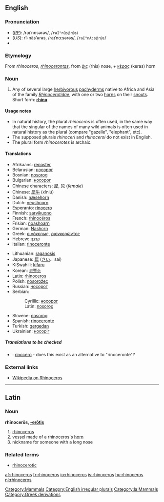 ==English==

===Pronunciation===
*(''[[RP]]''): /raɪˈnɒsərəs/, /<tt>raI"nQs@r@s</tt>/
*(''US''): rī-näsʹərəs, /raɪˈnɑːsərəs/, /<tt>raI"nA:s@r@s</tt>/
*{{audio|en-us-rhinoceros.ogg|Audio (US)}}

===Etymology===
From {{L.}} ''rhinoceros'', ''[[rhinocerontas]]'', from {{Gr.}} [[ῥις]] (rhis) nose, + [[κέρας]] (keras) horn

===Noun===
{{en-noun|sg=rhinoceros|'''rhinoceros''', '''[[rhinoceroses]]''', or '''[[rhinocerotes]]'''}}

# Any of several large [[herbivorous]] [[pachyderm]]s native to Africa and Asia of the family ''[[Rhinocerotidae]]'', with one or two [[horn]]s on their [[snout]]s. Short form: '''[[rhino]]'''

====Usage notes====
*In natural history, the plural ''rhinoceros'' is often used, in the same way that the singular of the names of many wild animals is often used in natural history as the plural (compare "gazelle", "elephant", etc).
*The supposed plurals ''rhinoceri'' and ''rhinoceroi'' do not exist in English.
*The plural form ''rhinocerotes'' is archaic.

====Translations====
{{top}}
*Afrikaans: [[renoster]]
*Belarusian: [[носорог]]
*Bosnian: [[nosorog]] {{m}}
*Bulgarian: [[носорог]]
*Chinese characters: [[犀]], [[兕]] (''female'')
*Chinese: [[犀牛]] (xīniú)
*Danish: [[næsehorn]] {{n}}
*Dutch: [[neushoorn]] {{m}}
*Esperanto: [[rinocero]]
*Finnish: [[sarvikuono]]
*French: [[rhinocéros]] {{m}}
*Frisian: [[noashoarn]]
*German: [[Nashorn]] {{m}}
*Greek: [[ρινόκερως]], [[ριονκερώντος]]
*Hebrew: [[קרנף]] {{m}}
*Italian: [[rinoceronte]] {{m}}
{{mid}}
*Lithuanian: [[raganosis]] {{m}}
*Japanese: [[犀]] ([[さい]]、sai)
*KiSwahili: [[kifaru]]
*Korean: [[코뿔소]]
*Latin: [[rhinoceros#Latin|rhinoceros]] {{m}}
*Polish: [[nosorożec]] {{m}}
*Russian: [[носорог]] {{m}}
*Serbian:
*:Cyrillic: [[носорог]]
*:Latin: [[nosorog]]
*Slovene: [[nosorog]] {{m}}
*Spanish: [[rinoceronte]]
*Turkish: [[gergedan]]
*Ukrainian: [[носоріг]]
{{bottom}}

=====Translations to be checked=====
{{checktrans}}
<!--Remove this section once all of the translations below have been moved into the tables above.-->
*{{ttbc|Italian}}: [[rinocero]] - does this exist as an alternative to "rinoceronte"?

===External links===
*[[w:Rhinoceros|Wikipedia on Rhinoceros]]

----

==Latin==

===Noun===
'''rhīnocerōs, [[Wiktionary Appendix:Latin third declension|-erōtis]]''' {{m}}

#[[rhinoceros#English|rhinoceros]]
#vessel made of a rhinoceros's [[horn]]
#nickname for someone with a long nose

===Related terms===
*[[rhinocerotic]]

[[Category:Mammals]]
[[Category:English irregular plurals]]
[[Category:la:Mammals]]
[[Category:Greek derivations]]

[[af:rhinoceros]]
[[fr:rhinoceros]]
[[io:rhinoceros]]
[[is:rhinoceros]]
[[hu:rhinoceros]]
[[nl:rhinoceros]]